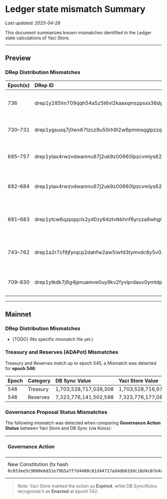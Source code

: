 # Ledger state mismatch Summary

_Last updated: 2025-04-28_

This document summarizes known mismatches identified in the Ledger state calculations of Yaci Store.

---

## Preview

### DRep Distribution Mismatches

| Epoch(s)   | DRep ID                                                    | DRep Hash                                                | Note            |
|:-----------|:-----------------------------------------------------------|:---------------------------------------------------------|:----------------|
| 736        | drep1y285lm709qqh54a5z5t6vl2kaaxqmszpsxs36dgh3h2n7nqltj46y | 8f4fefcf28017a57b41517a67d56ef4c0dc04181a11d35178dd53f4c | Amount mismatch (vs DB Sync) |
| 730–731    | drep1ygsusq7j0wx67tzcz9u50rh9l2w6pmmsqglpzzqathlf0rqm87es5 | 21c803d27b8daf2c581179478ee5fa9da0ef70023e11081d5dfe978c | Amount mismatch (vs DB Sync) |
| 685–757    | drep1ytax4rwzvdwamnu67j2uk9z00660lpzcvmlys6266l9kt5c262k7m | fa6a8dc2635dddcf9af495cb144f7eb4ff845866fe48695ad7cb65d3 | Amount mismatch (vs DB Sync) |
| 682–684    | drep1ytax4rwzvdwamnu67j2uk9z00660lpzcvmlys6266l9kt5c262k7m | fa6a8dc2635dddcf9af495cb144f7eb4ff845866fe48695ad7cb65d3 | Only in Yaci Store (not in Db Sync) |
| 681–683    | drep1ytcw6qzpqqclx2yd0zy64ztvlkkhnf6yrzza8whgnq4vz5gh89626 | f0ed00410031f3288d7889aa896cfdad79a7441885d3bae8982ac151 | Only in Yaci Store (not in Db Sync) |
| 743–762    | drep1a2r7cf9jfyrqcp2dahfw2aw5lwfd3tymvdc8y5v0ad2652mfcw7   | ea87ec24b249060c054dedd2e575d4fb92d8ac9b637072518feb55aa | Found in DB Sync but not in Yaci Store |
| 709–830    | drep1ytkdk7j6g4jpnuamve0uy9kv2fyvlprdauv0ymtdpvkrt2gla0chu | ecdb7a5a456419f3bb665fc216cc5248cf846def18f26d6d0b2c35a9 | Amount mismatch (vs DB Sync) |

---

## Mainnet

### DRep Distribution Mismatches
- [TODO] (No specific mismatch file yet.)

### Treasury and Reserves (ADAPot) Mismatches
Treasury and Reserves match up to epoch 545, a Mismatch was detected for **epoch 546**:

| Epoch | Category | DB Sync Value | Yaci Store Value |
|:------|:----------|:--------------|:-----------------|
| 546 | Treasury | 1,703,528,717,038,308| 1,703,528,716,975,798|
| 546 | Reserves | 7,323,776,141,502,598 | 7,323,776,177,082,630 |
### Governance Proposal Status Mismatches

The following mismatch was detected when comparing **Governance Action Status** between Yaci Store and DB Sync (via Koios):

| Governance Action | DB Sync Status | Yaci Store Status |
|:------------------|:---------------|:------------------|
| New Constitution (tx hash `8c653ee5c9800e6d31e79b5a7f7d4400c81d44717ad4db633dc18d4c07e4a4fd`) | Enacted (epoch 542) | Expired |

> Note: Yaci Store marked the action as **Expired**, while DB Sync/Koios recognized it as **Enacted** at epoch 542.

